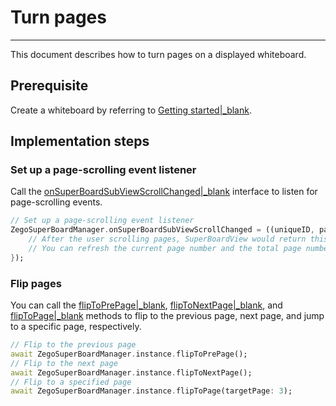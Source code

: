 # Turn pages

- - -


This document describes how to turn pages on a displayed whiteboard.

## Prerequisite

Create a whiteboard by referring to [Getting started\|_blank](!ZegoSuperBoard-QuickStart/CreateWboard).

## Implementation steps

### Set up a page-scrolling event listener

Call the [onSuperBoardSubViewScrollChanged\|_blank](https://pub.dev/documentation/zego_superboard/latest/zego_superboard_event_handler/ZegoSuperBoardEventHandler/onSuperBoardSubViewScrollChanged.html) interface to listen for page-scrolling events.

```dart
// Set up a page-scrolling event listener
ZegoSuperBoardManager.onSuperBoardSubViewScrollChanged = ((uniqueID, page, pageCount) { 
    // After the user scrolling pages, SuperBoardView would return this event.
    // You can refresh the current page number and the total page number on UI according to the currentSuperBoardSubView properties.
}); 
```

### Flip pages

You can call the [flipToPrePage\|_blank](https://pub.dev/documentation/zego_superboard/latest/zego_superboard/ZegoSuperBoardManager/flipToPrePage.html), [flipToNextPage\|_blank](https://pub.dev/documentation/zego_superboard/latest/zego_superboard/ZegoSuperBoardManager/flipToNextPage.html), and [flipToPage\|_blank](https://pub.dev/documentation/zego_superboard/latest/zego_superboard/ZegoSuperBoardManager/flipToNextPage.html) methods to flip to the previous page, next page, and jump to a specific page, respectively.

```dart
// Flip to the previous page
await ZegoSuperBoardManager.instance.flipToPrePage(); 
// Flip to the next page
await ZegoSuperBoardManager.instance.flipToNextPage(); 
// Flip to a specified page
await ZegoSuperBoardManager.instance.flipToPage(targetPage: 3); 
```
